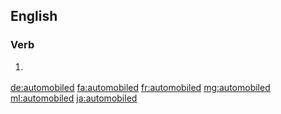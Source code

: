 ==English==

===Verb===
{{head|en}}

# {{context|dated|lang=en}} {{en-past of|automobile}}

[[de:automobiled]]
[[fa:automobiled]]
[[fr:automobiled]]
[[mg:automobiled]]
[[ml:automobiled]]
[[ja:automobiled]]